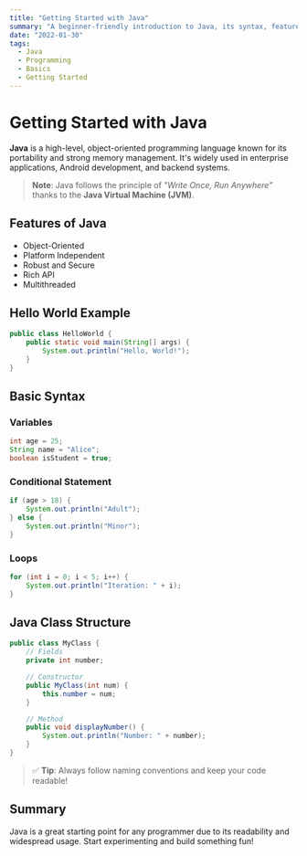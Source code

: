```yaml
---
title: "Getting Started with Java"
summary: "A beginner-friendly introduction to Java, its syntax, features, and how to write your first Java program."
date: "2022-01-30"
tags:
  - Java
  - Programming
  - Basics
  - Getting Started
---
```


# Getting Started with Java

**Java** is a high-level, object-oriented programming language known for its portability and strong memory management. It's widely used in enterprise applications, Android development, and backend systems.

> **Note**: Java follows the principle of _"Write Once, Run Anywhere"_ thanks to the **Java Virtual Machine (JVM)**.

## Features of Java

- Object-Oriented
- Platform Independent
- Robust and Secure
- Rich API
- Multithreaded

## Hello World Example

```java
public class HelloWorld {
    public static void main(String[] args) {
        System.out.println("Hello, World!");
    }
}
```

## Basic Syntax

### Variables

```java
int age = 25;
String name = "Alice";
boolean isStudent = true;
```

### Conditional Statement

```java
if (age > 18) {
    System.out.println("Adult");
} else {
    System.out.println("Minor");
}
```

### Loops

```java
for (int i = 0; i < 5; i++) {
    System.out.println("Iteration: " + i);
}
```

## Java Class Structure

```java
public class MyClass {
    // Fields
    private int number;

    // Constructor
    public MyClass(int num) {
        this.number = num;
    }

    // Method
    public void displayNumber() {
        System.out.println("Number: " + number);
    }
}
```

> ✅ **Tip**: Always follow naming conventions and keep your code readable!

## Summary

Java is a great starting point for any programmer due to its readability and widespread usage. Start experimenting and build something fun!
